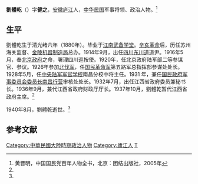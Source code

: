 {{noteta
|1=zh-hans:乾; zh-hant:乾;
}}

'''劉體乾'''（{{bd|1880年||1940年|}}）字'''健之'''，[[安徽|安徽]][[庐江|庐江]]人，[[中华民国|中华民国]]军事将领、政治人物。<ref name=huang>黄晋明，中国国民党百年人物全书，北京：团结出版社，2005年</ref>

==生平==
劉體乾生于清光绪六年（1880年）。毕业于[[江南武备学堂|江南武备学堂]]。[[辛亥革命|辛亥革命]]后，历任苏州海关监督、[[金陵机器制造局|金陵机器制造局]]总办。1914年9月，出任[[四川|四川]][[东川道|东川道]]道尹。1916年5月，奉[[中华民国北京政府|北京政府]]之命，署理四川巡按使。1920年，任北京政府陆军部二等参谋官、参议。1926年参加[[北伐军|北伐军]]，任[[国民革命军|国民革命军]]第五路军总指挥部参谋处处长。1928年5月，任[[中央陆军军官学校|中央陆军军官学校]]南昌分校中将主任。1931 年，兼任[[国民政府军事委员会委员长南昌行营|国民政府军事委员会委员长南昌行营]]审核处处长。1932年7月，出任江西省政府委员兼秘书长。1936年9月，兼代江西省政府财政厅厅长。1937年10月，劉體乾暂代江西省政府主席。<ref name=huang/>

1940年8月，劉體乾逝世。<ref name=huang/>

==参考文献==
{{reflist}}

{{四川行政长官|北省}}
{{江西行政长官|ROC}}
{{DEFAULTSORT:Liu刘}}
[[Category:中華民國大陸時期政治人物|Category:中華民國大陸時期政治人物]]
[[Category:廬江人|Category:廬江人]]
[[Category:劉姓|T]]